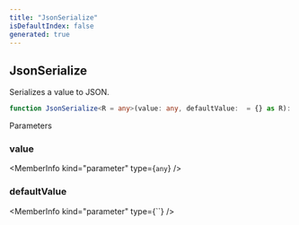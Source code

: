 ```yaml
---
title: "JsonSerialize"
isDefaultIndex: false
generated: true
---
```



<!-- This file was generated from the CommandKit source. Do not modify. Instead, re-run the "docgen" script -->


## JsonSerialize

<GenerationInfo sourceFile="packages/commandkit/src/utils/utilities.ts" sourceLine="142" packageName="commandkit" />

Serializes a value to JSON.

```ts title="Signature"
function JsonSerialize<R = any>(value: any, defaultValue:  = {} as R): R
```
Parameters

### value

<MemberInfo kind="parameter" type={`any`} />

### defaultValue

<MemberInfo kind="parameter" type={``} />

